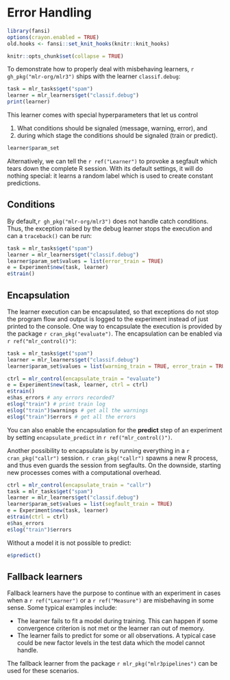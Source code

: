 # Error Handling {#error-handling}

```r
library(fansi)
options(crayon.enabled = TRUE)
old.hooks <- fansi::set_knit_hooks(knitr::knit_hooks)

knitr::opts_chunk$set(collapse = TRUE)
```

To demonstrate how to properly deal with misbehaving learners, `r gh_pkg("mlr-org/mlr3")` ships with the learner `classif.debug`:

```r
task = mlr_tasks$get("spam")
learner = mlr_learners$get("classif.debug")
print(learner)
```

This learner comes with special hyperparameters that let us control

1. What conditions should be signaled (message, warning, error), and
2. during which stage the conditions should be signaled (train or predict).

```r
learner$param_set
```

Alternatively, we can tell the `r ref("Learner")` to provoke a segfault which tears down the complete R session.
With its default settings, it will do nothing special: it learns a random label which is used to create constant predictions.

## Conditions

By default,`r gh_pkg("mlr-org/mlr3")` does not handle catch conditions.
Thus, the exception raised by the debug learner stops the execution and can a `traceback()` can be run:

```r
task = mlr_tasks$get("spam")
learner = mlr_learners$get("classif.debug")
learner$param_set$values = list(error_train = TRUE)
e = Experiment$new(task, learner)
e$train()
```

## Encapsulation

The learner execution can be encapsulated, so that exceptions do not stop the program flow and output is logged to the experiment instead of just printed to the console.
One way to encapsulate the execution is provided by the package `r cran_pkg("evaluate")`.
The encapsulation can be enabled via `r ref("mlr_control()")`:

```r
task = mlr_tasks$get("spam")
learner = mlr_learners$get("classif.debug")
learner$param_set$values = list(warning_train = TRUE, error_train = TRUE)

ctrl = mlr_control(encapsulate_train = "evaluate")
e = Experiment$new(task, learner, ctrl = ctrl)
e$train()
e$has_errors # any errors recorded?
e$log("train") # print train log
e$log("train")$warnings # get all the warnings
e$log("train")$errors # get all the errors
```

You can also enable the encapsulation for the **predict** step of an experiment by setting `encapsulate_predict` in `r ref("mlr_control()")`.

Another possibility to encapsulate is by running everything in a `r cran_pkg("callr")` session.
`r cran_pkg("callr")` spawns a new R process, and thus even guards the session from segfaults.
On the downside, starting new processes comes with a computational overhead.

```r
ctrl = mlr_control(encapsulate_train = "callr")
task = mlr_tasks$get("spam")
learner = mlr_learners$get("classif.debug")
learner$param_set$values = list(segfault_train = TRUE)
e = Experiment$new(task, learner)
e$train(ctrl = ctrl)
e$has_errors
e$log("train")$errors
```

Without a model it is not possible to predict:

```r
e$predict()
```

## Fallback learners

Fallback learners have the purpose to continue with an experiment in cases when a `r ref("Learner")` or a `r ref("Measure")` are misbehaving in some sense.
Some typical examples include:

* The learner fails to fit a model during training.
  This can happen if some convergence criterion is not met or the learner ran out of memory.
* The learner fails to predict for some or all observations.
  A typical case could be new factor levels in the test data which the model cannot handle.

The fallback learner from the package `r mlr_pkg("mlr3pipelines")` can be used for these scenarios.
